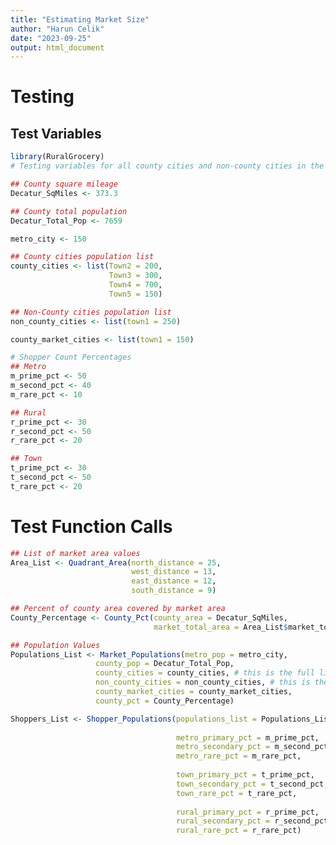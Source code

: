 ```yaml
---
title: "Estimating Market Size"
author: "Harun Celik"
date: "2023-09-25"
output: html_document
---
```


# Testing

## Test Variables
```r
library(RuralGrocery)
# Testing variables for all county cities and non-county cities in the market area

## County square mileage
Decatur_SqMiles <- 373.3

## County total population
Decatur_Total_Pop <- 7659

metro_city <- 150

## County cities population list
county_cities <- list(Town2 = 200,
                      Town3 = 300,
                      Town4 = 700,
                      Town5 = 150)

## Non-County cities population list
non_county_cities <- list(town1 = 250)

county_market_cities <- list(town1 = 150)

# Shopper Count Percentages
## Metro
m_prime_pct <- 50
m_second_pct <- 40
m_rare_pct <- 10

## Rural
r_prime_pct <- 30
r_second_pct <- 50
r_rare_pct <- 20

## Town
t_prime_pct <- 30
t_second_pct <- 50
t_rare_pct <- 20

```

# Test Function Calls
```r
## List of market area values
Area_List <- Quadrant_Area(north_distance = 25, 
                           west_distance = 13, 
                           east_distance = 12, 
                           south_distance = 9)

## Percent of county area covered by market area
County_Percentage <- County_Pct(county_area = Decatur_SqMiles,
                                market_total_area = Area_List$market_total_area)

## Population Values
Populations_List <- Market_Populations(metro_pop = metro_city,
                   county_pop = Decatur_Total_Pop, 
                   county_cities = county_cities, # this is the full list of county cities
                   non_county_cities = non_county_cities, # this is the full list of non-county cities
                   county_market_cities = county_market_cities,
                   county_pct = County_Percentage)

Shoppers_List <- Shopper_Populations(populations_list = Populations_List, 
                                     
                                     metro_primary_pct = m_prime_pct, 
                                     metro_secondary_pct = m_second_pct, 
                                     metro_rare_pct = m_rare_pct,
                                     
                                     town_primary_pct = t_prime_pct, 
                                     town_secondary_pct = t_second_pct, 
                                     town_rare_pct = t_rare_pct,
                                     
                                     rural_primary_pct = r_prime_pct, 
                                     rural_secondary_pct = r_second_pct, 
                                     rural_rare_pct = r_rare_pct)
```




